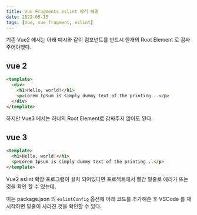```yaml
---
title: Vue Fragments eslint 에러 해결
date: 2022-05-15
tags: [Vue, vue fragment, eslint]
---
```


기존 Vue2 에서는 아래 예시와 같이 컴포넌트를 반드시 한개의 Root Element 로 감싸주어야했다.

## vue 2

```html
<template>
  <div>
    <h1>Hello, world!</h1>
    <p>Lorem Ipsum is simply dummy text of the printing ..</p>
  </div>
</template>
```

하지만 Vue3 에서는 하나의 Root Element로 감싸주지 않아도 된다.

## vue 3

```html
<template>
  <h1>Hello, world!</h1>
  <p>Lorem Ipsum is simply dummy text of the printing ..</p>
</template>
```

Vue2 eslint 확장 프로그램이 설치 되어있다면 프로젝트에서 빨간 밑줄로 에러가 뜨는것을 확인 할 수 있는데,

이는 package.json 의 `eslintConfig` 옵션에 아래 코드를 추가해준 후 VSCode 를 재시작하면 밑줄이 사라진 것을 확인할 수 있다.
